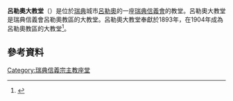 {{Infobox church
| name                   = Luleå Cathedral
| fullname               = Luleå domkyrka
| image                  = Lulea Kirche, modified.jpg
| imagesize              = 
| imagelink              = 
| imagealt               = 
| landscape              = 
| caption                =

| pushpin map            = 
| pushpin label position = 
| pushpin map alt        = 
| pushpin mapsize        = 
| map caption            = 
| latd                   = 
| latm                   = 
| lats                   = 
| latNS                  = 
| longd                  = 
| longm                  = 
| longs                  = 
| longEW                 = 
| coordinates            = {{coord|65|34|58|N|22|08|56|E|region:SE_type:landmark|display=title}}
| osgraw                 = 
| osgridref              = 
| location               = [[呂勒奧|呂勒奧]]
| country                = [[瑞典|瑞典]]

| denomination           = [[瑞典信義會|瑞典信義會]]
| previous denomination  =
| churchmanship          = 
| membership             = 
| attendance             =
| website                = [http://www.svenskakyrkan.se/luleadomkyrko svenskakyrkan.se/luleadomkyrko]

| former name            = Oscar Fredrik Church
| bull date              = 
| founded date           = {{start date|1893}}<ref name=svenskakyrkan />
| founder                = 
| dedication             = 
| dedicated date         = 
| consecrated date       = 
| cult                   = 
| relics                 = 
| events                 = 
| past bishop            = 
| people                 =

| status                 = [[主教座堂|主教座堂]], [[教区教堂|教区教堂]]
| functional status      = 活躍
| heritage designation   = 
| designated date        = 
| architect              = 
| architectural type     = 
| style                  = [[哥德復興式建築|哥德復興式]]
| groundbreaking         = 
| completed date         = 
| construction cost      = 
| closed date            = 
| demolished date        =

| capacity               = 
| length                 = {{convert|54|m|ft|abbr=on}}<ref name=svenskakyrkan />
| width                  = {{convert|35|m|ft|abbr=on}}<ref name=svenskakyrkan />
| width nave             = 
| height                 = 約{{convert|60|m|ft|abbr=on}}<ref name=svenskakyrkan />
| diameter               = 
| other dimensions       = 
| floor count            = 
| floor area             = 
| dome quantity          = 
| dome height outer      = 
| dome height inner      = 
| dome dia outer         = 
| dome dia inner         = 
| spire quantity         = 
| spire height           = 
| materials              =

| parish                 = Luleå Cahtedral Parish
| deanery                = 
| archdeaconry           = 
| episcopalarea          = 
| archdiocese            = 
| metropolis             = 
| diocese                = Diocese of Luleå
| province               = 
| presbytery             = 
| synod                  = 
| circuit                = 
| district               = 
| division               = 
| subdivision            =

| archbishop             = 
| bishop                 = Åsa Nyström
| dean                   = 
| subdean                = 
| provost                = Charlott Rehnman
| provost-rector         = 
| viceprovost            = 
| canon                  = 
| canonpastor            = 
| precentor              = 
| archdeacon             = 
| prebendary             = 
| rector                 = 
| vicar                  = 
| curate                 = 
| priestincharge         = 
| priest                 = 
| asstpriest             = 
| minister               = 
| assistant              = 
| honpriest              = 
| deacon                 = 
| deaconness             = 
| seniorpastor           = 
| pastor                 = 
| abbot                  = 
| chaplain               =

| reader                 = 
| organistdom            = 
| director               = 
| organist               = 
| organscholar           = 
| chapterclerk           = 
| laychapter             = 
| warden                 = 
| businessmgr            = 
| liturgycoord           = 
| reledu                 = 
| rcia                   = 
| youthmin               = 
| flowerguild            = 
| musicgroup             = 
| parishadmin            = 
| serversguild           =

| logo                   = 
| logosize               = 
| logolink               = 
| logoalt                = 
}}
'''呂勒奧大教堂'''（{{lang-sv|Luleå domkyrka}}）是位於[[瑞典|瑞典]]城市[[呂勒奧|呂勒奧]]的一座[[瑞典信義會|瑞典信義會]]的教堂。呂勒奧大教堂是瑞典信義會呂勒奧教區的大教堂。呂勒奧大教堂奉獻於1893年，在1904年成為呂勒奧教區的大教堂<ref>{{cite web|url=http://www.svenskakyrkan.se/default.aspx?id=698313|title=Luleå domkyrka|publisher=瑞典教會|language=sv|accessdate=11 July 2014|archive-date=2011-08-02|archive-url=https://www.webcitation.org/60dribHRI?url=http://www.svenskakyrkan.se/default.aspx?id=698313|dead-url=no}}</ref>。
==參考資料==
{{reflist|refs=
<ref name=svenskakyrkan>{{cite web |url=http://www.svenskakyrkan.se/default.aspx?id=698313 |title=Luleå domkyrka |publisher=[[瑞典教會|瑞典教會]] |language=sv |archiveurl=https://www.webcitation.org/60dribHRI?url=http://www.svenskakyrkan.se/default.aspx?id=698313 |archivedate=2011-08-02 |deadurl=no |accessdate=2 August 2011 }}</ref>
}}
{{Commons category|Luleå domkyrka|Luleå Cathedral}}
[[Category:瑞典信義宗主教座堂|Category:瑞典信義宗主教座堂]]